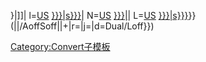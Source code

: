 {{convert/{{{2}}}/AoffSoff|{{{1}}}|{{{3}}}|
n=[[United States customary units|US]] [[{{{t|{{{n}}}}}}|{{{n}}}]]|
l=[[United States customary units|US]] [[{{{t|{{{n}}}}}}|{{{l|{{{n}}}s}}}]]|
N=[[United States customary units|US]] [[{{{t|{{{n}}}}}}|{{{n}}}]]|
L=[[United States customary units|US]] [[{{{t|{{{n}}}}}}|{{{l|{{{n}}}s}}}]]}} ({{convert/{{#ifeq:{{{4}}}|def|{{{o|}}}|{{{4}}}}}|{{{1}}}|{{{2}}}/AoffSoff|{{{3}}}|{{{s}}}+{{{b}}}|r={{{r}}}|j={{{j}}}|d=Dual/Loff}})<noinclude>

[[Category:Convert子模板]]
</noinclude>